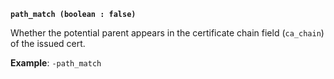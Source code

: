 <a id="pki-arg-path_match" />

**`path_match (boolean : false)`**

Whether the potential parent appears in the certificate chain field (`ca_chain`) 
of the issued cert.

**Example**: `-path_match`